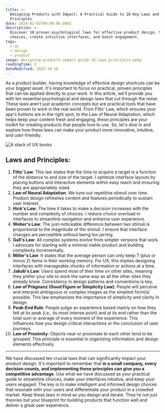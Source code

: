 ```yaml
---
title: >-
  Designing Products with Impact: A Practical Guide to 10 Key Laws and
  Principles
date: 2024-02-02T00:00:00.000Z
description: >-
  Discover 10 proven psychological laws for effective product design. Streamline
  choices, create intuitive interfaces, and boost engagement.
tags:
  - ux
  - design
  - product
image: designing-products-impact-guide-10-laws-principles.webp
readingTime: 3
dateModified: 2025-10-16
---
```


As a product builder, having knowledge of effective design shortcuts can be your
biggest asset. It's important to focus on practical, proven principles that can
be applied directly to your work. In this article, we'll provide you with ten
essential psychological and design laws that cut through the noise. These laws
aren't just academic concepts but are practical tools that have been proven to
work in the real world. From Fitts’ Law, which ensures your app's buttons are in
the right spot, to the Law of Neural Adaptation, which helps keep your content
fresh and engaging, these principles are your toolkit for creating products that
people love to use. So, let's dive in and explore how these laws can make your
product more innovative, intuitive, and user-friendly.

![A stack of UX books](designing-products-impact-guide-10-laws-principles.webp)

## Laws and Principles:

1. **Fitts’ Law**: This law states that the time to acquire a target is a
   function of the distance to and size of the target. I optimize interface
   layouts by placing buttons and interactive elements within easy reach and
   ensuring they are appropriately sized.
2. **Law of Neural Adaptation**: We tune out repetitive stimuli over time.
   Product design refreshes content and features periodically to sustain user
   interest.
3. **Hick's Law**: The time it takes to make a decision increases with the
   number and complexity of choices. I reduce choice overload in interfaces to
   streamline navigation and enhance user experience.
4. **Weber's Law**: The just-noticeable difference between two stimuli is
   proportional to the magnitude of the stimuli. I ensure that interface changes
   are perceptible without being too jarring.
5. **Gall's Law**: All complex systems evolve from simpler versions that work. I
   advocate for starting with a minimal viable product and building complexity
   incrementally.
6. **Miller's Law**: It states that the average person can only keep 7 (plus or
   minus 2) items in their working memory. For UX, this implies designing
   interfaces with manageable chunks of information or actions at a time.
7. **Jakob's Law**: Users spend most of their time on other sites, meaning they
   prefer your site to work the same way as all the other sites they already
   know. Consistency in design patterns and conventions is key.
8. **Law of Prägnanz (Good Figure or Simplicity Law)**: People will perceive and
   interpret ambiguous or complex images as the simplest form(s) possible. This
   law emphasizes the importance of simplicity and clarity in design.
9. **Peak-End Rule**: People judge an experience based mainly on how they felt
   at its peak (i.e., its most intense point) and at its end rather than the
   total sum or average of every moment of the experience. This influences how
   you design critical interactions or the conclusion of user journeys.
10. **Law of Proximity**: Objects near or proximate to each other tend to be
    grouped. This principle is essential in organizing information and design
    elements effectively.

---

We have discussed ten crucial laws that can significantly impact your product
design. It's important to remember that **in a small company, every decision
counts, and implementing these principles can give you a competitive
advantage**. Use what we have discussed as your practical guide to streamline
choices, make your interfaces intuitive, and keep your users engaged. The key is
to make intelligent and informed design choices that resonate with your users
and differentiate your product in a crowded market. Keep these laws in mind as
you design and iterate. They're not just theories but your blueprint for
building products that function well and deliver a great user experience.
